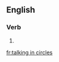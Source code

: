 ==English==

===Verb===
{{head|en|present participle}}

# {{present participle of|talk in circles|lang=en|nocat=1}}

[[fr:talking in circles]]